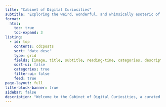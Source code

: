 ```yaml
---
title: "Cabinet of Digital Curiosities"
subtitle: "Exploring the weird, wonderful, and whimsically esoteric of the web"
format:
  html:
    toc: true
    toc-expand: 3
listing:
  - id: top
    contents: cdcposts
    sort: "date desc"
    type: grid
    fields: [image, title, subtitle, reading-time, categories, description, author, date, date-modified]
    sort-ui: false
    categories: true
    filter-ui: false
    feed: true
page-layout: full
title-block-banner: true
sidebar: false 
description: "Welcome to the Cabinet of Digital Curiosities, a curated collection of the internet’s most peculiar, delightful, and thought-provoking treasures. From quirky websites and esoteric papers to strange tools and delightful oddities, this is a space to explore the weird, wonderful, and whimsically esoteric corners of the digital world. Whether it’s purely entertaining, surprisingly insightful, or intriguingly useless, each entry is a little spark of curiosity waiting to be discovered. Dive in and let your sense of wonder guide you!"
---
```


